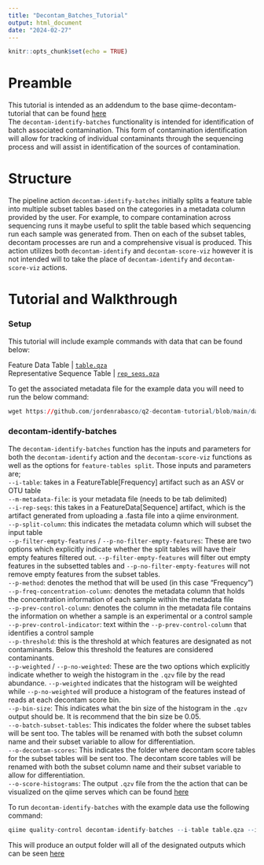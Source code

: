 ```yaml
---
title: "Decontam_Batches_Tutorial"
output: html_document
date: "2024-02-27"
---
```


```r
knitr::opts_chunk$set(echo = TRUE)
```

# Preamble

This tutorial is intended as an addendum to the base qiime-decontam-tutorial that can be found [here](https://jordenrabasco.github.io/Q2_Decontam_Tutorial.html)\
The `decontam-identify-batches` functionality is intended for identification of batch associated contamination. This form of contamination identification will allow for tracking of individual contaminants through the sequencing process and will assist in identification of the sources of contamination.

# Structure

The pipeline action `decontam-identify-batches` initially splits a feature table into multiple subset tables based on the categories in a metadata column provided by the user. For example, to compare contamination across sequencing runs it maybe useful to split the table based which sequencing run each sample was generated from. Then on each of the subset tables, decontam processes are run and a comprehensive visual is produced. This action utilizes both `decontam-identify` and `decontam-score-viz` however it is not intended will to take the place of `decontam-identify` and `decontam-score-viz` actions.

# Tutorial and Walkthrough

### Setup

This tutorial will include example commands with data that can be found below:

Feature Data Table \| [`table.qza`](https://github.com/jordenrabasco/q2-decontam-tutorial/raw/main/data_objs/table.qza "download")\
Representative Sequence Table \| [`rep_seqs.qza`](https://github.com/jordenrabasco/q2-decontam-tutorial/raw/main/data_objs/rep_seqs.qza "download")\

To get the associated metadata file for the example data you will need to run the below command:

```r
wget https://github.com/jordenrabasco/q2-decontam-tutorial/blob/main/data_objs/metadata.tsv
```

### decontam-identify-batches

The `decontam-identify-batches` function has the inputs and parameters for both the `decontam-identify` action and the `decontam-score-viz` functions as well as the options for `feature-tables split`. Those inputs and parameters are;\
`--i-table`: takes in a FeatureTable[Frequency] artifact such as an ASV or OTU table\
`--m-metadata-file`: is your metadata file (needs to be tab delimited)\
`--i-rep-seqs`: this takes in a FeatureData[Sequence] artifact, which is the artifact generated from uploading a .fasta file into a qiime environment.\
`--p-split-column`: this indicates the metadata column which will subset the input table\
`--p-filter-empty-features` / `--p-no-filter-empty-features`: These are two options which explicitly indicate whether the split tables will have their empty features filtered out. `--p-filter-empty-features` will filter out empty features in the subsetted tables and `--p-no-filter-empty-features` will not remove empty features from the subset tables.\
`--p-method`: denotes the method that will be used (in this case "Frequency")\
`--p-freq-concentration-column`: denotes the metadata column that holds the concentration information of each sample within the metadata file\
`--p-prev-control-column`: denotes the column in the metadata file contains the information on whether a sample is an experimental or a control sample\
`--p-prev-control-indicator`: text within the `--p-prev-control-column` that identifies a control sample\
`--p-threshold`: this is the threshold at which features are designated as not contaminants. Below this threshold the features are considered contaminants.\
`--p-weighted` / `--p-no-weighted`: These are the two options which explicitly indicate whether to weigh the histogram in the `.qzv` file by the read abundance. `--p-weighted` indicates that the histogram will be weighted while `--p-no-weighted` will produce a histogram of the features instead of reads at each decontam score bin.\
`--p-bin-size`: This indicates what the bin size of the histogram in the `.qzv` output should be. It is recommend that the bin size be 0.05.\
`--o-batch-subset-tables`: This indicates the folder where the subset tables will be sent too. The tables will be renamed with both the subset column name and their subset variable to allow for differentiation.\
`--o-decontam-scores`: This indicates the folder where decontam score tables for the subset tables will be sent too. The decontam score tables will be renamed with both the subset column name and their subset variable to allow for differentiation.\
`--o-score-histograms`: The output `.qzv` file from the the action that can be visualized on the qiime serves which can be found [here](https://view.qiime2.org/)\

To run `decontam-identify-batches` with the example data use the following command:

```r
qiime quality-control decontam-identify-batches --i-table table.qza --i-rep-seqs rep_seqs.qza --m-metadata-file metadata.tsv --p-split-column subject --p-filter-empty-features  --p-method combined --p-prev-control-column Sample_or_Control --p-prev-control-indicator control --p-freq-concentration-column Concentration --p-threshold 0.1 --p-no-weighted --p-bin-size 0.05 --output-dir batches_outputs 
```

This will produce an output folder will all of the designated outputs which can be seen [here](https://github.com/jordenrabasco/q2-decontam-tutorial/tree/main/data_objs/batches_outputs)
